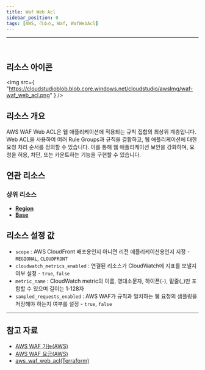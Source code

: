 ```yaml
---
title: Waf Web Acl
sidebar_position: 0
tags: [AWS, 리소스, Waf, WafWebAcl]
---
```


<hr />
<br />

## 리소스 아이콘

<img
    src={
        "https://cloudstudioblob.blob.core.windows.net/cloudstudio/awsImg/waf-waf_web_acl.png"
    }
/>

## 리소스 개요

AWS WAF Web ACL은 웹 애플리케이션에 적용되는 규칙 집합의 최상위 계층입니다. Web ACL을 사용하여 여러 Rule Groups과 규칙을 결합하고, 웹 애플리케이션에 대한 요청 처리 순서를 정의할 수 있습니다. 이를 통해 웹 애플리케이션 보안을 강화하며, 요청을 허용, 차단, 또는 카운트하는 기능을 구현할 수 있습니다.

## 연관 리소스

### 상위 리소스

-   [**Region**](https://docs.cstudio.app/docs/resource/aws/Base/)
-   [**Base**](https://docs.cstudio.app/docs/resource/aws/Base/)


## 리소스 설정 값

-   `scope` : AWS CloudFront 배포용인지 아니면 리전 애플리케이션용인지 지정 - `REGIONAL`, `CLOUDFRONT`
-   `cloudwatch_metrics_enabled` : 연결된 리소스가 CloudWatch에 지표를 보낼지 여부 설정 - `true`, `false`
-   `metric_name` : CloudWatch metric의 이름, 영대소문자, 하이픈(-), 밑줄(\_)만 포함할 수 있으며 길이는 1-128자
-   `sampled_requests_enabled` : AWS WAF가 규칙과 일치하는 웹 요청의 샘플링을 저장해야 하는지 여부를 설정 - `true`, `false`

---

## 참고 자료

-   [AWS WAF 기능(AWS)](https://aws.amazon.com/ko/waf/features/)
-   [AWS WAF 요금(AWS)](https://aws.amazon.com/ko/waf/pricing/?nc2=type_a)
-   [aws_waf_web_acl(Terraform)](https://registry.terraform.io/providers/hashicorp/aws/latest/docs/resources/waf_web_acl)
